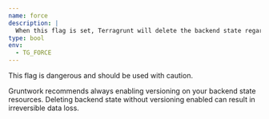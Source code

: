 ```yaml
---
name: force
description: |
  When this flag is set, Terragrunt will delete the backend state regardless of whether the bucket containing it has versioning enabled.
type: bool
env:
  - TG_FORCE
---
```



<Aside type="danger">

This flag is dangerous and should be used with caution.

Gruntwork recommends always enabling versioning on your backend state resources. Deleting backend state without versioning enabled can result in irreversible data loss.

</Aside>
